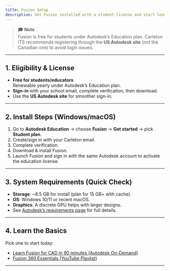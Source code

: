 ```yaml
---
title: Fusion Setup 
description: Get Fusion installed with a student license and start learning the basics fast.
---
```


> **🎓 Note**  
> Fusion is free for students under Autodesk’s Education plan. Carleton ITS recommends registering through the **US Autodesk site** (not the Canadian one) to avoid login issues.

---

## 1. Eligibility & License

- **Free for students/educators**  
  Renewable yearly under Autodesk’s Education plan.  
- **Sign-in** with your school email, complete verification, then download.  
- Use the **US Autodesk site** for smoother sign-in.  

---

## 2. Install Steps (Windows/macOS)

1. Go to **Autodesk Education** → choose **Fusion** → **Get started** → pick **Student plan**.  
2. Create/sign in with your Carleton email.  
3. Complete verification.  
4. Download & install Fusion.  
5. Launch Fusion and sign in with the same Autodesk account to activate the education license.  

---

## 3. System Requirements (Quick Check)

- **Storage**: ~8.5 GB for install (plan for 15 GB+ with cache).  
- **OS**: Windows 10/11 or recent macOS.  
- **Graphics**: A discrete GPU helps with larger designs.  
- See [Autodesk’s requirements page](https://knowledge.autodesk.com/support/fusion-360/learn/caas/simplecontent/content/fusion-360-system-requirements.html) for full details.  

---

## 4. Learn the Basics

Pick one to start today:

- [Learn Fusion for CAD in 90 minutes (Autodesk On-Demand)](https://www.autodesk.com/learn/ondemand/course/learn-fusion-for-cad-in-90-minutes)  
- [Fusion 360 Essentials (YouTube Playlist)](https://www.youtube.com/playlist?list=PLrZ2zKOtC_-C4rWfapgngoe9o2-ng8ZBr)  

---
